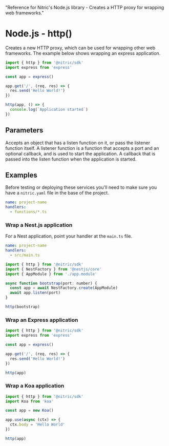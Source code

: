   "Reference for Nitric's Node.js library - Creates a HTTP proxy for wrapping web frameworks."

# Node.js - http()

Creates a new HTTP proxy, which can be used for wrapping other web frameworks. The example below shows wrapping an express application.

```javascript
import { http } from '@nitric/sdk'
import express from 'express'

const app = express()

app.get('/', (req, res) => {
  res.send('Hello World!')
})

http(app, () => {
  console.log(`Application started`)
})
```

## Parameters

<Properties>
  <Property
    name="app"
    required
    type="NodeApplication | (port: number, callback?: () => void)"
  >
    Accepts an object that has a listen function on it, or pass the listener
    function itself. A listener function is a function that accepts a port and
    an optional callback, and is used to start the application.
  </Property>
  <Property name="callback" type="() => void">
    A callback that is passed into the listen function when the application is
    started.
  </Property>
</Properties>

## Examples

Before testing or deploying these services you'll need to make sure you have a `nitric.yaml` file in the base of the project.

```yaml
name: project-name
handlers:
  - functions/*.ts
```

### Wrap a Nest.js application

For a Nest application, point your handler at the `main.ts` file.

```yaml
name: project-name
handlers:
  - src/main.ts
```

```javascript
import { http } from '@nitric/sdk'
import { NestFactory } from '@nestjs/core'
import { AppModule } from './app.module'

async function bootstrap(port: number) {
  const app = await NestFactory.create(AppModule)
  await app.listen(port)
}

http(bootstrap)
```

### Wrap an Express application

```javascript
import { http } from '@nitric/sdk'
import express from 'express'

const app = express()

app.get('/', (req, res) => {
  res.send('Hello World!')
})

http(app)
```

### Wrap a Koa application

```javascript
import { http } from '@nitric/sdk'
import Koa from 'koa'

const app = new Koa()

app.use(async (ctx) => {
  ctx.body = 'Hello World'
})

http(app)
```
